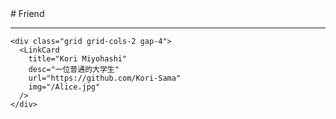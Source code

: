 
<BaseLayout title="Friend">
  <BaseCard title="Friend">
# Friend

---

    <div class="grid grid-cols-2 gap-4">
      <LinkCard
        title="Kori Miyohashi"
        desc="一位普通的大学生"
        url="https://github.com/Kori-Sama"
        img="/Alice.jpg"
      />
    </div>

  </BaseCard>
</BaseLayout>
